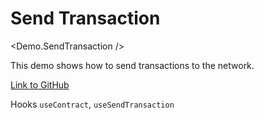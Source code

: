 
# Send Transaction

<Demo.SendTransaction />

This demo shows how to send transactions to the network.

[Link to GitHub](https://github.com/apibara/starknet-react/blob/main/docs/components/demo/send-transaction.tsx)

Hooks
`useContract`, `useSendTransaction`
